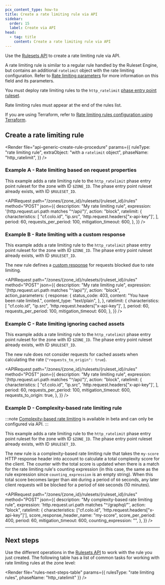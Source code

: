```yaml
---
pcx_content_type: how-to
title: Create a rate limiting rule via API
sidebar:
  order: 15
  label: Create via API
head:
  - tag: title
    content: Create a rate limiting rule via API
---
```



Use the [Rulesets API](/ruleset-engine/rulesets-api/) to create a rate limiting rule via API.

A rate limiting rule is similar to a regular rule handled by the Ruleset Engine, but contains an additional `ratelimit` object with the rate limiting configuration. Refer to [Rate limiting parameters](/waf/rate-limiting-rules/parameters/) for more information on this field and its parameters.

You must deploy rate limiting rules to the `http_ratelimit` [phase entry point ruleset](/ruleset-engine/about/rulesets/#entry-point-ruleset).

Rate limiting rules must appear at the end of the rules list.

If you are using Terraform, refer to [Rate limiting rules configuration using Terraform](/terraform/additional-configurations/rate-limiting-rules/).

## Create a rate limiting rule

<Render
	file="api-generic-create-rule-procedure"
	params={{
		ruleType: "rate limiting rule",
		extraObject: "with a `ratelimit` object",
		phaseName: "http_ratelimit",
	}}
/>

### Example A - Rate limiting based on request properties

This example adds a rate limiting rule to the `http_ratelimit` phase entry point ruleset for the zone with ID `$ZONE_ID`. The phase entry point ruleset already exists, with ID `$RULESET_ID`.

<APIRequest
	path="/zones/{zone_id}/rulesets/{ruleset_id}/rules"
	method="POST"
	json={{
		description: "My rate limiting rule",
		expression: '(http.request.uri.path matches "^/api/")',
		action: "block",
		ratelimit: {
			characteristics: [
				"cf.colo.id",
				"ip.src",
				'http.request.headers["x-api-key"]',
			],
			period: 60,
			requests_per_period: 100,
			mitigation_timeout: 600,
		},
	}}
/>

<Render file="api-create-ruleset-with-rule" />

### Example B - Rate limiting with a custom response

This example adds a rate limiting rule to the `http_ratelimit` phase entry point ruleset for the zone with ID `$ZONE_ID`. The phase entry point ruleset already exists, with ID `$RULESET_ID`.

The new rule defines a [custom response](/waf/rate-limiting-rules/create-zone-dashboard/#configure-a-custom-response-for-blocked-requests) for requests blocked due to rate limiting.

<APIRequest
	path="/zones/{zone_id}/rulesets/{ruleset_id}/rules"
	method="POST"
	json={{
		description: "My rate limiting rule",
		expression: '(http.request.uri.path matches "^/api/")',
		action: "block",
		action_parameters: {
			response: {
				status_code: 403,
				content: "You have been rate limited.",
				content_type: "text/plain",
			},
		},
		ratelimit: {
			characteristics: [
				"cf.colo.id",
				"ip.src",
				'http.request.headers["x-api-key"]',
			],
			period: 60,
			requests_per_period: 100,
			mitigation_timeout: 600,
		},
	}}
/>

<Render file="api-create-ruleset-with-rule" />

### Example C - Rate limiting ignoring cached assets

This example adds a rate limiting rule to the `http_ratelimit` phase entry point ruleset for the zone with ID `$ZONE_ID`. The phase entry point ruleset already exists, with ID `$RULESET_ID`.

The new rule does not consider requests for cached assets when calculating the rate (`"requests_to_origin": true`).

<APIRequest
	path="/zones/{zone_id}/rulesets/{ruleset_id}/rules"
	method="POST"
	json={{
		description: "My rate limiting rule",
		expression: '(http.request.uri.path matches "^/api/")',
		action: "block",
		ratelimit: {
			characteristics: [
				"cf.colo.id",
				"ip.src",
				'http.request.headers["x-api-key"]',
			],
			period: 60,
			requests_per_period: 100,
			mitigation_timeout: 600,
			requests_to_origin: true,
		},
	}}
/>

<Render file="api-create-ruleset-with-rule" />

### Example D - Complexity-based rate limiting rule

:::note
[Complexity-based rate limiting](/waf/rate-limiting-rules/request-rate/#complexity-based-rate-limiting) is available in beta and can only be configured via API.
:::

This example adds a rate limiting rule to the `http_ratelimit` phase entry point ruleset for the zone with ID `$ZONE_ID`. The phase entry point ruleset already exists, with ID `$RULESET_ID`.

The new rule is a complexity-based rate limiting rule that takes the `my-score` HTTP response header into account to calculate a total complexity score for the client. The counter with the total score is updated when there is a match for the rate limiting rule's counting expression (in this case, the same as the rule expression since `counting_expression` is an empty string). When this total score becomes larger than `400` during a period of `60` seconds, any later client requests will be blocked for a period of `600` seconds (10 minutes).

<APIRequest
	path="/zones/{zone_id}/rulesets/{ruleset_id}/rules"
	method="POST"
	json={{
		description: "My complexity-based rate limiting rule",
		expression: 'http.request.uri.path matches "^/graphql/"',
		action: "block",
		ratelimit: {
			characteristics: ["cf.colo.id", 'http.request.headers["x-api-key"]'],
			score_response_header_name: "my-score",
			score_per_period: 400,
			period: 60,
			mitigation_timeout: 600,
			counting_expression: "",
		},
	}}
/>

<Render file="api-create-ruleset-with-rule" />

---

## Next steps

Use the different operations in the [Rulesets API](/ruleset-engine/rulesets-api/) to work with the rule you just created. The following table has a list of common tasks for working with rate limiting rules at the zone level:

<Render
	file="rules-next-steps-table"
	params={{ rulesType: "rate limiting rules", phaseName: "http_ratelimit" }}
/>
